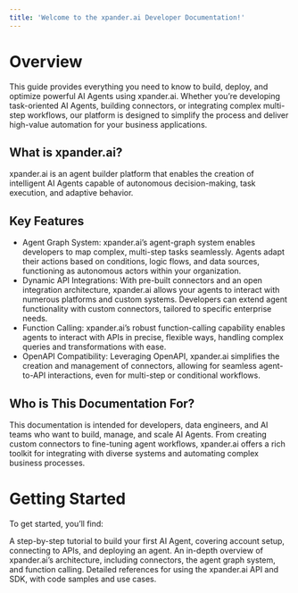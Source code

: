 ```yaml
---
title: 'Welcome to the xpander.ai Developer Documentation!'
---
```


# Overview

 This guide provides everything you need to know to build, deploy, and optimize powerful AI Agents using xpander.ai. Whether you’re developing task-oriented AI Agents, building connectors, or integrating complex multi-step workflows, our platform is designed to simplify the process and deliver high-value automation for your business applications.

## What is xpander.ai?

xpander.ai is an agent builder platform that enables the creation of intelligent AI Agents capable of autonomous decision-making, task execution, and adaptive behavior.

## Key Features

- Agent Graph System: xpander.ai’s agent-graph system enables developers to map complex, multi-step tasks seamlessly. Agents adapt their actions based on conditions, logic flows, and data sources, functioning as autonomous actors within your organization.
- Dynamic API Integrations: With pre-built connectors and an open integration architecture, xpander.ai allows your agents to interact with numerous platforms and custom systems. Developers can extend agent functionality with custom connectors, tailored to specific enterprise needs.
- Function Calling: xpander.ai’s robust function-calling capability enables agents to interact with APIs in precise, flexible ways, handling complex queries and transformations with ease.
- OpenAPI Compatibility: Leveraging OpenAPI, xpander.ai simplifies the creation and management of connectors, allowing for seamless agent-to-API interactions, even for multi-step or conditional workflows.

## Who is This Documentation For?

This documentation is intended for developers, data engineers, and AI teams who want to build, manage, and scale AI Agents. From creating custom connectors to fine-tuning agent workflows, xpander.ai offers a rich toolkit for integrating with diverse systems and automating complex business processes.

# Getting Started

To get started, you’ll find:

<CardGroup cols={2}>
  <Card title="Quick Start" icon="rocket" href="/userguides/get-started/getting-started">
    A step-by-step tutorial to build your first AI Agent, covering account setup, connecting to APIs, and deploying an agent.
  </Card>

  <Card title="Core Concepts" icon="lightbulb" href="/userguides/core-concepts/concepts">
    An in-depth overview of xpander.ai’s architecture, including connectors, the agent graph system, and function calling.
  </Card>

  <Card title="API and SDK Reference" icon="book" href="/api-reference/SDK/getting-started">
    Detailed references for using the xpander.ai API and SDK, with code samples and use cases.
  </Card>
</CardGroup>